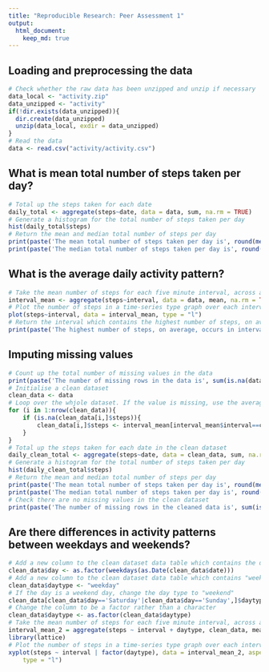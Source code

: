 ```yaml
---
title: "Reproducible Research: Peer Assessment 1"
output: 
  html_document:
    keep_md: true
---
```



## Loading and preprocessing the data
```r
# Check whether the raw data has been unzipped and unzip if necessary
data_local <- "activity.zip"
data_unzipped <- "activity"
if(!dir.exists(data_unzipped)){
  dir.create(data_unzipped)
  unzip(data_local, exdir = data_unzipped)
}
# Read the data
data <- read.csv("activity/activity.csv")
```


## What is mean total number of steps taken per day?
```r
# Total up the steps taken for each date
daily_total <- aggregate(steps~date, data = data, sum, na.rm = TRUE)
# Generate a histogram for the total number of steps taken per day
hist(daily_total$steps)
# Return the mean and median total number of steps per day
print(paste('The mean total number of steps taken per day is', round(mean(daily_total$steps),0)))
print(paste('The median total number of steps taken per day is', round(median(daily_total$steps),0)))
```


## What is the average daily activity pattern?
```r
# Take the mean number of steps for each five minute interval, across all days
interval_mean <- aggregate(steps~interval, data = data, mean, na.rm = TRUE)
# Plot the number of steps in a time-series type graph over each interval
plot(steps~interval, data = interval_mean, type = "l")
# Return the interval which contains the highest number of steps, on average
print(paste('The highest number of steps, on average, occurs in interval',interval_mean$interval[which.max(interval_mean$steps)]))
```

## Imputing missing values
```r
# Count up the total number of missing values in the data
print(paste('The number of missing rows in the data is', sum(is.na(data$steps))))
# Initialise a clean dataset
clean_data <- data
# Loop over the whjole dataset. If the value is missing, use the average number of steps which corresponds to that interval
for (i in 1:nrow(clean_data)){
    if (is.na(clean_data[i,]$steps)){
        clean_data[i,]$steps <- interval_mean[interval_mean$interval==clean_data[i,]$interval,]$steps
    }
}
# Total up the steps taken for each date in the clean dataset
daily_clean_total <- aggregate(steps~date, data = clean_data, sum, na.rm = TRUE)
# Generate a histogram for the total number of steps taken per day
hist(daily_clean_total$steps)
# Return the mean and median total number of steps per day
print(paste('The mean total number of steps taken per day is', round(mean(daily_clean_total$steps),0)))
print(paste('The median total number of steps taken per day is', round(median(daily_clean_total$steps),0)))
# Check there are no missing values in the clean dataset
print(paste('The number of missing rows in the cleaned data is', sum(is.na(clean_data$steps))))

```



## Are there differences in activity patterns between weekdays and weekends?
```r
# Add a new column to the clean dataset data table which contains the day of the week
clean_data$day <- as.factor(weekdays(as.Date(clean_data$date)))
# Add a new column to the clean dataset data table which contains "weekday""
clean_data$daytype <- "weekday"
# If the day is a weekend day, change the day type to "weekend"
clean_data[clean_data$day=='Saturday'|clean_data$day=='Sunday',]$daytype <- "weekend"
# Change the column to be a factor rather than a character 
clean_data$daytype <- as.factor(clean_data$daytype)
# Take the mean number of steps for each five minute interval, across all days
interval_mean_2 = aggregate(steps ~ interval + daytype, clean_data, mean)
library(lattice)
# Plot the number of steps in a time-series type graph over each interval, for weekdays and weekends to allow comparison
xyplot(steps ~ interval | factor(daytype), data = interval_mean_2, aspect = 1/2, 
    type = "l")
```


